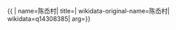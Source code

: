 {{ {{{1|PRC admin/showdata}}}|
name=陈岙村|
title=|
wikidata-original-name=陈岙村|
wikidata=q14308385|
arg={{{arg|}}}}}